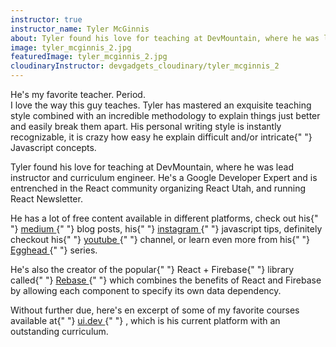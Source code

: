 ```yaml
---
instructor: true
instructor_name: Tyler McGinnis
about: Tyler found his love for teaching at DevMountain, where he was lead instructor and curriculum engineer. He's a Google Developer Expert and is entrenched in the React community organizing React Utah, and running React Newsletter.
image: tyler_mcginnis_2.jpg
featuredImage: tyler_mcginnis_2.jpg
cloudinaryInstructor: devgadgets_cloudinary/tyler_mcginnis_2
---
```


<div className="prose text-gray-500 mx-auto lg:max-w-lg lg:row-start-1 lg:col-start-1">
  <p>
    He's my favorite teacher. Period. <br /> I love the way this guy teaches.
    Tyler has mastered an exquisite teaching style combined with an incredible
    methodology to explain things just better and easily break them apart. His
    personal writing style is instantly recognizable, it is crazy how easy he
    explain difficult and/or intricate{" "}
    <span className="text-yellow-300 font-semibold">Javascript</span> concepts.
  </p>
  <p>
    Tyler found his love for teaching at DevMountain, where he was lead
    instructor and curriculum engineer. He's a Google Developer Expert and is
    entrenched in the React community organizing React Utah, and running React
    Newsletter.
  </p>
  <p>
    He has a lot of free content available in different platforms, check out his{" "}
    <a
      style={{ color: "#16bdca", textDecoration: "underline" }}
      className="font-medium leading-7"
      href="https://medium.com/@tylermcginnis"
      target="_blank"
      rel="noreferrer"
    >
      medium
    </a>{" "}
    blog posts, his{" "}
    <a
      style={{ color: "#16bdca", textDecoration: "underline" }}
      className="font-medium leading-7"
      target="_blank"
      rel="noreferrer"
      href="https://www.instagram.com/uidotdev_/"
    >
      instagram
    </a>{" "}
    javascript tips, definitely checkout his{" "}
    <a
      style={{ color: "#16bdca", textDecoration: "underline" }}
      className="font-medium leading-7"
      target="_blank"
      rel="noreferrer"
      href="https://www.youtube.com/channel/UCbAn7pVK2VIyo-UysfWGdZQ"
    >
      youtube
    </a>{" "}
    channel, or learn even more from his{" "}
    <a
      style={{ color: "#16bdca", textDecoration: "underline" }}
      className="font-medium leading-7"
      target="_blank"
      rel="noreferrer"
      href="https://egghead.io/instructors/tyler-mcginnis"
    >
      Egghead
    </a>{" "}
    series.
  </p>
  <p>
    He's also the creator of the popular{" "}
    <span className="underline text-orange-400 mono">React + Firebase</span>{" "}
    library called{" "}
    <a
      style={{ color: "#16bdca", textDecoration: "underline" }}
      className="font-medium leading-7"
      target="_blank"
      rel="noreferrer"
      href="https://github.com/tylermcginnis/re-base"
    >
      Rebase
    </a>{" "}
    which combines the benefits of React and Firebase by allowing each component
    to specify its own data dependency.
  </p>
  <p>
    Without further due, here's en excerpt of some of my favorite courses
    available at{" "}
    <a
      style={{ color: "#16bdca", textDecoration: "underline" }}
      className="font-medium leading-7"
      target="_blank"
      rel="noreferrer"
      href="https://ui.dev/"
    >
      ui.dev
    </a>{" "}
    , which is his current platform with an outstanding curriculum.
  </p>
</div>
